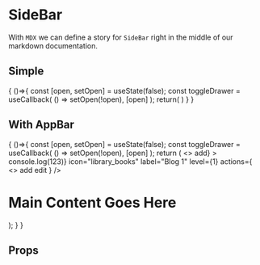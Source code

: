 


<Meta title='Components|Layout/SideBar' component={SideBar} />

# SideBar
With `MDX` we can define a story for `SideBar` right in the middle of our
markdown documentation.

## Simple 
<Preview>
  <Story name='Simple'>
    {
      ()=>{
        const [open, setOpen] = useState(false);
        const toggleDrawer = useCallback(
        () => setOpen(!open),
        [open]
        );
    return(
        <SideBar
          onToggleDrawer={toggleDrawer}
          open={open}
        />
        )
      }
    }
  </Story>
</Preview>


## With AppBar 
<Preview>
  <Story name='With AppBar'>
    {
      ()=>{
        const [open, setOpen] = useState(false);
        const toggleDrawer = useCallback(
        () => setOpen(!open),
        [open]
        );
    return (
      <>
        <AppBar
          logo={logo}
          links={links}
          controls={controls}
          userAvatar={userAvatar}
          sideNavActive={true}
        />
        <SideBar
          onToggleDrawer={toggleDrawer}
          open={open}
        >
        <SideBarSection
          label="Blogs"
          actions={<Icon >add</Icon>}
        >
          <SideBarItem
            onClick={() => console.log(123)}
            icon="library_books"
            label="Blog 1"
            level={1}
            actions={
              <>
                <a>
                  <Icon >add</Icon>
                </a>
                <a>
                  <Icon >edit</Icon>
                </a>
              </>
            }
          />
          <SideBarItem
            icon="library_books"
            label="Blog 2"
            level={1}
          />
        </SideBarSection>
      </SideBar>
        <main className={clsx({ pushContent: open })}>
          <h1>Main Content Goes Here</h1>
        </main>
    </>
  );
      }
    }
  </Story>
</Preview>




## Props
<Props of={SideBar} />